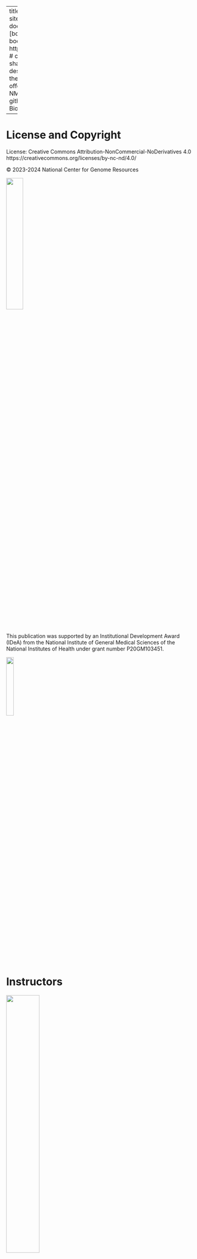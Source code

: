 
---
title: "NCGR NISE-Bioinformatics"
site: bookdown::bookdown_site
documentclass: book
bibliography: [book.bib, packages.bib]
# url: your book url like https://bookdown.org/yihui/bookdown
# cover-image: path to the social sharing image like images/cover.jpg
description: |
  This is the material for the NISE Bioinformatics Experience offered by NCGR in collaboration with NM-INBRE.
link-citations: yes
github-repo: ncgr/NISE-Bioinformatics

---

# License and Copyright{-}

License:
Creative Commons Attribution-NonCommercial-NoDerivatives 4.0
https://creativecommons.org/licenses/by-nc-nd/4.0/

© 2023-2024 National Center for Genome Resources

![](./Figures/ncgr.png){width=30%} 


<br>

This publication was supported by an Institutional Development Award (IDeA) from the National Institute of General Medical Sciences of the National Institutes of Health under grant number P20GM103451. 


![](./Figures/INBRE_Logo_Grad_transparent-2019.png){width=20%} 

<br>


# Instructors

![](./Figures/Adam.png){width=42%}

![](./Figures/Joann.png){width=80%}

This document is available at https://inbre.ncgr.org/nise-bioinformatics


# Getting Started

Welcome to the Virtual Bioinformatics New Mexico INBRE Summer Experience (NISE)! We look forward to working with you this summer to dig into recent and ancient pandemics. We'll explore pandemics at different levels, looking at pathogens (genetics, evolution, transmission), disease (testing, outcomes, interventions, vaccination and immunity, risk factors), and societal factors (equity, policies, economy, mental health). You will each complete a 3 country research project and present it during the final week. We will help and support you along the way.

## Computer requirements

You will need to meet or exceed the following computer requirements: Windows 7, Mac (High Sierra or later), or Linux CPU 1 Ghz; 8G RAM or More; Mic and Camera. You should also have access to stable internet. Please make sure you have Zoom, Discord (you will need a free account), a browser, and access to microsoft word and powerpoint or google docs and slides. You will also need a terminal app to connect to our server (which one you will use will depend on what platform you are working on; we can help you with this once the internship is underway). If you have any concerns, please reach out to us.

You will need to install the following software on your local computer.

1. [Zoom](https://zoom.us/download)

Install the correct version for your OS. Don't plan to use the web version, as this does not have enough features. 

2. [MobaXterm](https://mobaxterm.mobatek.net/download.html) (Windows Users Only. Mac or Linux users will use their native terminal)

* Download the "Home" "Installer" edition.  Be careful not to install the portable or professional editions.  

* Before installing, extract the installer zip folder to any location on your computer.  

* Now run the installer and follow the prompts.

4. [Filezilla](https://filezilla-project.org/)

5. [Jalview](https://www.jalview.org/)


## Connecting to the linux server

1. Open your terminal.

2. Type the following on your command line, substituting in your username for <username>.

```
ssh -p2406 <username>@inbre.ncgr.org
```

3. Enter your password.

If you have trouble connecting, please contact Ethan Price at inbre@ncgr.org.






```r
# automatically create a bib database for R packages
knitr::write_bib(c(
  .packages(), 'bookdown', 'knitr', 'rmarkdown'
), 'packages.bib')
```

